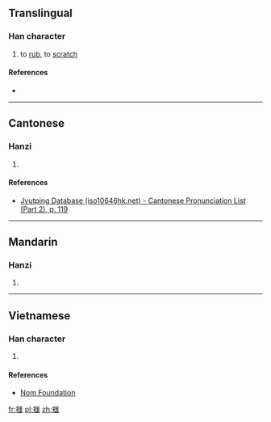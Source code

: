 {{also|㧟}}
==Translingual==

===Han character===
{{Han char|rn=64|rad=手|as=13|sn=16|four=|canj=手尸水土 (QSEG), X手尸水土 (XQSEG)|ids=⿰[[扌]][[匯]]}}

# to [[rub]], to [[scratch]]

====References====
* {{Han ref|kx=0458.320|dkj=12823|dj=0807.190|hdz=31967.090|uh=64D3|ud=25811}}

----

==Cantonese==

===Hanzi===
{{yue-hanzi|jyut=kwaai5|y=kwaai5}}

# {{defn|lang=yue|sort=手13}}

====References====
*[http://www.iso10646hk.net/jp/document/download.jsp Jyutping Database (iso10646hk.net) - Cantonese Pronunciation List (Part 2), p. 119]

----

==Mandarin==

===Hanzi===
{{cmn-hanzi|sim=㧟|pin=[[kuǎi]] ([[kuai3]])|wg=k'uai<sup>3</sup>}}

# {{defn|lang=cmn|sort=手13}}

----

==Vietnamese==

===Han character===
{{vi-hantu|rs=手13|hối}}

# {{defn|lang=vi|sort=手13}}

====References====
*[http://nomfoundation.org/common/nom_details.php?codepoint=64d3 Nom Foundation]

[[fr:擓]]
[[pl:擓]]
[[zh:擓]]